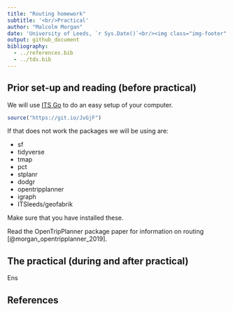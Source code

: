 ```yaml
---
title: "Routing homework"
subtitle: '<br/>Practical'
author: "Malcolm Morgan"
date: 'University of Leeds, `r Sys.Date()`<br/><img class="img-footer" alt="" src="http://www.stephanehess.me.uk/images/picture3.png">'
output: github_document
bibliography: 
  - ../references.bib
  - ../tds.bib
---
```


## Prior set-up and reading (before practical)

We will use [ITS Go](https://itsleeds.github.io/go/) to do an easy setup of your computer.

```r
source("https://git.io/JvGjF")
```

If that does not work the packages we will be using are:

* sf
* tidyverse
* tmap
* pct
* stplanr
* dodgr
* opentripplanner
* igraph
* ITSleeds/geofabrik

Make sure that you have installed these.

Read the OpenTripPlanner package paper for information on routing [@morgan_opentripplanner_2019].

## The practical (during and after practical)

Ens


## References


